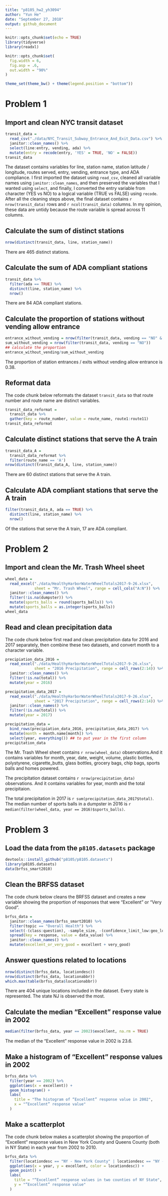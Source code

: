 ```yaml
---
title: "p8105_hw2_yh3094"
author: "Yun He"
date: "September 27, 2018"
output: github_document
---
```


```r
knitr::opts_chunk$set(echo = TRUE)
library(tidyverse)
library(readxl)

knitr::opts_chunk$set(
  fig.width = 6,
  fig.asp = .6,
  out.width = "90%"
)

theme_set(theme_bw() + theme(legend.position = "bottom"))
```

# Problem 1

## Import and clean NYC transit dataset

```r
transit_data = 
  read_csv("./data/NYC_Transit_Subway_Entrance_And_Exit_Data.csv") %>%
  janitor::clean_names() %>% 
  select(line:entry, vending, ada) %>% 
  mutate(entry = recode(entry, 'YES' = TRUE, 'NO' = FALSE)) 
transit_data
```

The dataset contains variables for line, station name, station latitude / longitude, routes served, entry, vending, entrance type, and ADA compliance. I first imported the dataset using `read_csv`, cleaned all variable names using `janitor::clean_names`, and then preserved the variables that I wanted using `select`, and finally, I converted the entry variable from character (YES vs NO) to a logical variable (TRUE vs FALSE) using `recode`. After all the cleaning steps above, the final dataset contains `r nrow(transit_data)` rows and `r ncol(transit_data)` columns. In my opinion, these data are untidy because the route variable is spread across 11 columns. 

## Calculate the sum of distinct stations 

```r
nrow(distinct(transit_data, line, station_name))
```

There are 465 distinct stations. 

## Calculate the sum of ADA compliant stations

```r
transit_data %>% 
  filter(ada == TRUE) %>% 
  distinct(line, station_name) %>% 
  nrow()
```

There are 84 ADA compliant stations. 

## Calculate the proportion of stations without vending allow entrance

```r
entrance_without_vending = nrow(filter(transit_data, vending == "NO" & entry == TRUE))
sum_without_vending = nrow(filter(transit_data, vending == "NO"))
## calculate the proportion
entrance_without_vending/sum_without_vending
```

The proportion of station entrances / exits without vending allow entrance is 0.38.

## Reformat data 

The code chunk below reformats the dataset `transit_data` so that route number and route name are distinct variables.

```r
transit_data_reformat = 
  transit_data %>% 
  gather(key = route_number, value = route_name, route1:route11)
transit_data_reformat
```

## Calculate distinct stations that serve the A train

```r
transit_data_A = 
  transit_data_reformat %>% 
  filter(route_name == 'A')
nrow(distinct(transit_data_A, line, station_name))
```

There are 60 distinct stations that serve the A train.

## Calculate ADA compliant stations that serve the A train

```r
filter(transit_data_A, ada == TRUE) %>% 
  distinct(line, station_name) %>% 
  nrow()
```

Of the stations that serve the A train, 17 are ADA compliant.

# Problem 2

## Import and clean the Mr. Trash Wheel sheet

```r
wheel_data = 
  read_excel("./data/HealthyHarborWaterWheelTotals2017-9-26.xlsx",
             sheet = "Mr. Trash Wheel", range = cell_cols("A:N")) %>% 
  janitor::clean_names() %>% 
  filter(!is.na(dumpster)) %>% 
  mutate(sports_balls = round(sports_balls)) %>% 
  mutate(sports_balls = as.integer(sports_balls))
wheel_data
```

## Read and clean precipitation data

The code chunk below first read and clean precipitation data for 2016 and 2017 separately, then combine these two datasets, and convert month to a character variable.  

```r
precipiation_data_2016 = 
  read_excel("./data/HealthyHarborWaterWheelTotals2017-9-26.xlsx", 
             sheet = "2016 Precipitation", range = cell_rows(2:14)) %>%
  janitor::clean_names() %>%
  filter(!is.na(total)) %>% 
  mutate(year = 2016) 

precipitation_data_2017 = 
  read_excel("./data/HealthyHarborWaterWheelTotals2017-9-26.xlsx", 
             sheet = "2017 Precipitation", range = cell_rows(2:14)) %>%
  janitor::clean_names() %>%
  filter(!is.na(total)) %>% 
  mutate(year = 2017)

precipitation_data = 
  bind_rows(precipiation_data_2016, precipitation_data_2017) %>% 
  mutate(month = month.name[month]) %>% 
  select(year, everything()) ## to put year in the first column
precipitation_data
```

The Mr. Trash Wheel sheet contains `r nrow(wheel_data)` observations.And it contains variables for month, year, date, weight, volume, plastic bottles, polystyrene, cigarette_butts, glass bottles, grocery bags, chip bags, sports balls and homes powered. 

The precipitation dataset contains `r nrow(precipitation_data)` observations. And it contains variables for year, month and the total precipitaion. 

The total precipitation in 2017 is `r sum(precipitation_data_2017$total)`. The median number of sports balls in a dumpster in 2016 is `r median(filter(wheel_data, year == 2016)$sports_balls)`. 

# Problem 3

## Load the data from the `p8105.datasets` package

```r
devtools::install_github("p8105/p8105.datasets")
library(p8105.datasets)
data(brfss_smart2010)
```

## Clean the BRFSS dataset

The code chunk below cleans the BRFSS dataset and creates a new variable showing the proportion of responses that were “Excellent” or “Very Good”. 

```r
brfss_data = 
  janitor::clean_names(brfss_smart2010) %>% 
  filter(topic == "Overall Health") %>% 
  select(-(class:question), -sample_size, -(confidence_limit_low:geo_location)) %>% 
  spread(key = response, value = data_value) %>% 
  janitor::clean_names() %>% 
  mutate(excellent_or_very_good = excellent + very_good)
```

## Answer questions related to locations

```r
nrow(distinct(brfss_data, locationdesc))
nrow(distinct(brfss_data, locationabbr))
which.max(table(brfss_data$locationabbr))
```

There are 404 unique locations included in the dataset. Every state is represented. The state NJ is observed the most.

## Calculate the median “Excellent” response value in 2002

```r
median(filter(brfss_data, year == 2002)$excellent, na.rm = TRUE)
```

The median of the “Excellent” response value in 2002 is 23.6.

## Make a histogram of “Excellent” response values in 2002

```r
brfss_data %>% 
  filter(year == 2002) %>% 
  ggplot(aes(x = excellent)) +
  geom_histogram() +
  labs(
    title = "The histogram of “Excellent” response value in 2002",
    x = "“Excellent” response value"
  )
```

## Make a scatterplot 

The code chunk below makes a scatterplot showing the proportion of “Excellent” response values in New York County and Queens County (both in NY State) in each year from 2002 to 2010.

```r
brfss_data %>% 
  filter(locationdesc == "NY - New York County" | locationdesc == "NY - Queens County") %>%
  ggplot(aes(x = year, y = excellent, color = locationdesc)) +
  geom_point() +
  labs(
    title = "“Excellent” response values in two counties of NY State",
    y = "“Excellent” response value"
  )
```

